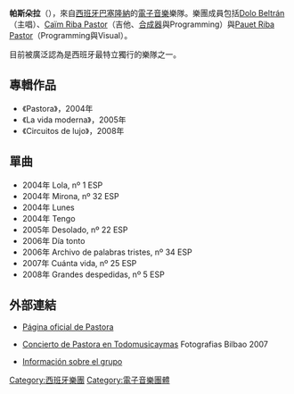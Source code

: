 '''帕斯朵拉'''（{{lang-es|Pastora}}），來自[[西班牙|西班牙]][[巴塞隆納|巴塞隆納]]的[[電子音樂|電子音樂]]樂隊。樂團成員包括[[Dolo_Beltrán|Dolo Beltrán]]（主唱）、[[Caïm_Riba_Pastor|Caïm Riba Pastor]]（吉他、[[合成器|合成器]]與Programming）與[[Pauet_Riba_Pastor|Pauet Riba Pastor]]（Programming與Visual）。

目前被廣泛認為是西班牙最特立獨行的樂隊之一。

==專輯作品==
*《Pastora》，2004年
*《La vida moderna》，2005年
*《Circuitos de lujo》，2008年

==單曲==
*2004年 Lola, nº 1 ESP
*2004年 Mirona, nº 32 ESP
*2004年 Lunes
*2004年 Tengo
*2005年 Desolado, nº 22 ESP
*2006年 Día tonto
*2006年 Archivo de palabras tristes, nº 34 ESP
*2007年 Cuánta vida, nº 25 ESP
*2008年 Grandes despedidas, nº 5 ESP

==外部連結==
*{{es icon}}[http://www.pastora.org Página oficial de Pastora] {{Wayback|url=http://www.pastora.org/ |date=20210218072921 }}
*{{es icon}}[https://web.archive.org/web/20070825085605/http://www.todomusicaymas.com/musica/galerias_detalle.asp?Id=25 Concierto de Pastora en Todomusicaymas] Fotografias Bilbao 2007
*{{es icon}}[http://www.lahiguera.net/musicalia/artistas/pastora/biografia.php Información sobre el grupo] {{Wayback|url=http://www.lahiguera.net/musicalia/artistas/pastora/biografia.php |date=20160304194315 }}


{{Authority control}}
{{band-stub}}
{{DEFAULTSORT:Pastora}}
[[Category:西班牙樂團|Category:西班牙樂團]]
 [[Category:電子音樂團體|Category:電子音樂團體]]
